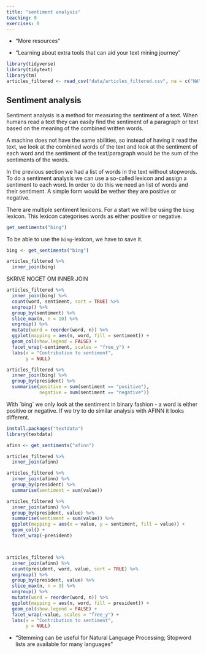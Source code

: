 ```yaml
---
title: "sentiment analysis"
teaching: 0
exercises: 0
---
```


:::::::::::::::::::::::::::::::::::::: questions 

- "More resources"

::::::::::::::::::::::::::::::::::::::::::::::::

::::::::::::::::::::::::::::::::::::: objectives

- "Learning about extra tools that can aid your text mining journey"


::::::::::::::::::::::::::::::::::::::::::::::::

```r
library(tidyverse)
library(tidytext)
library(tm)
articles_filtered <- read_csv("data/articles_filtered.csv", na = c("NA", "NULL", ""))
```

## Sentiment analysis
Sentiment analysis is a method for measuring the sentiment of a text. When humans read a text they can easily find the sentiment of a paragraph or text based on the meaning of the combined written words.

A machine does not have the same abilities, so instead of having it read the text, we look at the combined words of the text and look at the sentiment of each word and the sentiment of the text/paragraph would be the sum of the sentiments of the words.

In the previous section we had a list of words in the text without stopwords. To do a sentiment analysis we can use a so-called lexicon and assign a sentiment to each word. In order to do this we need an list of words and their sentiment. A simple form would be wether they are positive or negative.

There are multiple sentiment lexicons. For a start we will be using the `bing` lexicon. This lexicon categorises words as either positive or negative.


```r
get_sentiments("bing")
```

To be able to use the `bing`-lexicon, we have to save it.

```r
bing <- get_sentiments("bing")
```


```r
articles_filtered %>% 
  inner_join(bing) 
```

SKRIVE NOGET OM INNER JOIN

```r
articles_filtered %>% 
  inner_join(bing) %>% 
  count(word, sentiment, sort = TRUE) %>% 
  ungroup() %>% 
  group_by(sentiment) %>% 
  slice_max(n, n = 10) %>% 
  ungroup() %>% 
  mutate(word = reorder(word, n)) %>% 
  ggplot(mapping = aes(n, word, fill = sentiment)) +
  geom_col(show.legend = FALSE) +
  facet_wrap(~sentiment, scales = "free_y") +
  labs(x = "Contribution to sentiment", 
       y = NULL)

```




```r
articles_filtered %>%
  inner_join(bing) %>% 
  group_by(president) %>% 
  summarise(positive = sum(sentiment == "positive"),
            negative = sum(sentiment == "negative")) 
```
With ´bing´ we only look at the sentiment in binary fashion - a word is either positive or negative. If we try to do similar analysis with AFINN it looks different.

```r
install.packages("textdata")
library(textdata)
```





```r
afinn <- get_sentiments("afinn")
```


```r
articles_filtered %>% 
  inner_join(afinn) 
```

```r
articles_filtered %>%
  inner_join(afinn) %>% 
  group_by(president) %>% 
  summarise(sentiment = sum(value))
```



```r
articles_filtered %>%
  inner_join(afinn) %>% 
  group_by(president, value) %>% 
  summarise(sentiment = sum(value)) %>% 
  ggplot(mapping = aes(x = value, y = sentiment, fill = value)) +
  geom_col() + 
  facet_wrap(~president)




```

```r
articles_filtered %>% 
  inner_join(afinn) %>% 
  count(president, word, value, sort = TRUE) %>% 
  ungroup() %>% 
  group_by(president, value) %>% 
  slice_max(n, n = 3) %>% 
  ungroup() %>% 
  mutate(word = reorder(word, n)) %>% 
  ggplot(mapping = aes(n, word, fill = president)) +
  geom_col(show.legend = FALSE) +
  facet_wrap(~value, scales = "free_y") +
  labs(x = "Contribution to sentiment", 
       y = NULL)
```




::::::::::::::::::::::::::::::::::::: keypoints 

- "Stemming can be useful for Natural Language Processing; Stopword lists are available for many languages"

::::::::::::::::::::::::::::::::::::::::::::::::
